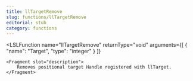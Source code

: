 ```yaml
---
title: llTargetRemove
slug: functions/llTargetRemove
editorial: stub
category: functions
---
```


<LSLFunction
	name="llTargetRemove"
	returnType="void"
	arguments={[
	{
		"name": "Target",
		"type": "integer"
	}
]}
>
	<Fragment slot="description">
		Removes positional target Handle registered with llTarget.
	</Fragment>
</LSLFunction>
